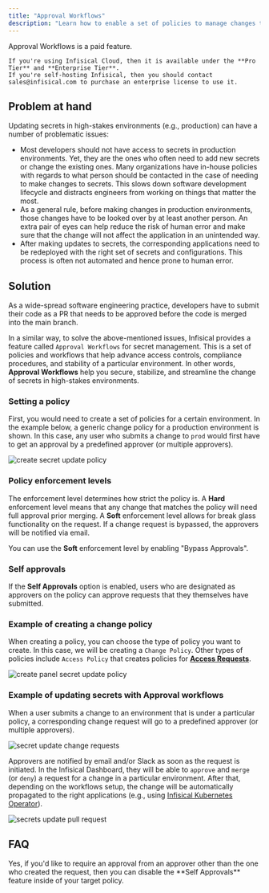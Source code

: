 ```yaml
---
title: "Approval Workflows"
description: "Learn how to enable a set of policies to manage changes to sensitive secrets and environments."
---
```


<Info>
    Approval Workflows is a paid feature.

    If you're using Infisical Cloud, then it is available under the **Pro Tier** and **Enterprise Tier**.
    If you're self-hosting Infisical, then you should contact sales@infisical.com to purchase an enterprise license to use it.
</Info>

## Problem at hand

Updating secrets in high-stakes environments (e.g., production) can have a number of problematic issues:
- Most developers should not have access to secrets in production environments. Yet, they are the ones who often need to add new secrets or change the existing ones. Many organizations have in-house policies with regards to what person should be contacted in the case of needing to make changes to secrets. This slows down software development lifecycle and distracts engineers from working on things that matter the most.
- As a general rule, before making changes in production environments, those changes have to be looked over by at least another person. An extra pair of eyes can help reduce the risk of human error and make sure that the change will not affect the application in an unintended way.
- After making updates to secrets, the corresponding applications need to be redeployed with the right set of secrets and configurations. This process is often not automated and hence prone to human error.

## Solution

As a wide-spread software engineering practice, developers have to submit their code as a PR that needs to be approved before the code is merged into the main branch.

In a similar way, to solve the above-mentioned issues, Infisical provides a feature called `Approval Workflows` for secret management. This is a set of policies and workflows that help advance access controls, compliance procedures, and stability of a particular environment. In other words, **Approval Workflows** help you secure, stabilize, and streamline the change of secrets in high-stakes environments.

### Setting a policy

First, you would need to create a set of policies for a certain environment. In the example below, a generic change policy for a production environment is shown. In this case, any user who submits a change to `prod` would first have to get an approval by a predefined approver (or multiple approvers).

![create secret update policy](../../images/platform/pr-workflows/secret-update-policy.png)

### Policy enforcement levels

The enforcement level determines how strict the policy is. A **Hard** enforcement level means that any change that matches the policy will need full approval prior merging. A **Soft** enforcement level allows for break glass functionality on the request. If a change request is bypassed, the approvers will be notified via email.

You can use the **Soft** enforcement level by enabling "Bypass Approvals".

### Self approvals

If the **Self Approvals** option is enabled, users who are designated as approvers on the policy can approve requests that they themselves have submitted.

### Example of creating a change policy

When creating a policy, you can choose the type of policy you want to create. In this case, we will be creating a `Change Policy`. Other types of policies include `Access Policy` that creates policies for **[Access Requests](/documentation/platform/access-controls/access-requests)**.

![create panel secret update policy](../../images/platform/pr-workflows/create-change-policy.png)

### Example of updating secrets with Approval workflows

When a user submits a change to an environment that is under a particular policy, a corresponding change request will go to a predefined approver (or multiple approvers).

![secret update change requests](../../images/platform/pr-workflows/secret-update-request.png)

Approvers are notified by email and/or Slack as soon as the request is initiated. In the Infisical Dashboard, they will be able to `approve` and `merge` (or `deny`) a request for a change in a particular environment. After that, depending on the workflows setup, the change will be automatically propagated to the right applications (e.g., using [Infisical Kubernetes Operator](https://infisical.com/docs/integrations/platforms/kubernetes)).

![secrets update pull request](../../images/platform/pr-workflows/secret-update-pr.png)

## FAQ

<AccordionGroup>
    <Accordion title="Is it possible to disable self-approval for policies?">
        Yes, if you'd like to require an approval from an approver other than the one who created the request, then you can disable the **Self Approvals** feature inside of your target policy.
    </Accordion>
</AccordionGroup>
